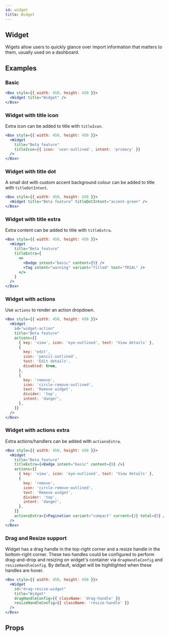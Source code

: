 ```yaml
---
id: widget
title: Widget
---
```


## Widget

Wigets allow users to quickly glance over import information that matters to them, usually used on a dashboard.

## Examples

### Basic

```jsx live
<Box style={{ width: 450, height: 450 }}>
  <Widget title="Widget" />
</Box>
```

### Widget with title icon

Extra icon can be added to title with `titleIcon`.

```jsx live
<Box style={{ width: 450, height: 450 }}>
  <Widget
    title="Beta feature"
    titleIcon={{ icon: 'user-outlined', intent: 'primary' }}
  />
</Box>
```

### Widget with title dot

A small dot with custom accent background colour can be added to title with `titleDotIntent`.

```jsx live
<Box style={{ width: 450, height: 450 }}>
  <Widget title="Beta feature" titleDotIntent="accent-green" />
</Box>
```

### Widget with title extra

Extra content can be added to title with `titleExtra`.

```jsx live
<Box style={{ width: 450, height: 450 }}>
  <Widget
    title="Beta feature"
    titleExtra={
      <>
        <Badge intent="basic" content={9} />
        <Tag intent="warning" variant="filled" text="TRIAL" />
      </>
    }
  />
</Box>
```

### Widget with actions

Use `actions` to render an action dropdown.

```jsx live
<Box style={{ width: 450, height: 450 }}>
  <Widget
    id="widget-action"
    title="Beta feature"
    actions={[
      { key: 'view', icon: 'eye-outlined', text: 'View details' },
      {
        key: 'edit',
        icon: 'pencil-outlined',
        text: 'Edit details',
        disabled: true,
      },
      {
        key: 'remove',
        icon: 'circle-remove-outlined',
        text: 'Remove widget',
        divider: 'top',
        intent: 'danger',
      },
    ]}
  />
</Box>
```

### Widget with actions extra

Extra actions/handlers can be added with `actionsExtra`.

```jsx live
<Box style={{ width: 450, height: 450 }}>
  <Widget
    title="Beta feature"
    titleExtra={<Badge intent="basic" content={9} />}
    actions={[
      { key: 'view', icon: 'eye-outlined', text: 'View details' },
      {
        key: 'remove',
        icon: 'circle-remove-outlined',
        text: 'Remove widget',
        divider: 'top',
        intent: 'danger',
      },
    ]}
    actionsExtra={<Pagination variant="compact" current={2} total={5} />}
  />
</Box>
```

### Drag and Resize support

Widget has a drag handle in the top-right corner and a resize handle in the bottom-right corner. These two handles could be configured to perform drag-and-drop and resizing on widget's container via `dragHandleConfig` and `resizeHandleConfig`. By default, widget will be hightlighted when these handles are hover.

```jsx live
<Box style={{ width: 450, height: 450 }}>
  <Widget
    id="drag-resize-widget"
    title="Widget"
    dragHandleConfig={{ className: 'drag-handle' }}
    resizeHandleConfig={{ className: 'resize-handle' }}
  />
</Box>
```

## Props

<Props of="Widget" from="web" />

